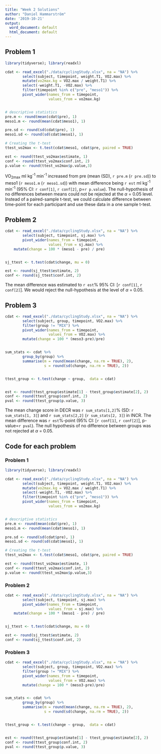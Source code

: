 ```yaml
---
title: "Week 2 Solutions"
author: "Daniel Hammarström"
date: '2019-10-21'
output:
  word_document: default
  html_document: default
---
```


## Problem 1

```r
library(tidyverse); library(readxl)

cdat <- read_excel("./data/cyclingStudy.xlsx", na = "NA") %>%
        select(subject, timepoint, weight.T1, VO2.max) %>%
        mutate(vo2max.kg = VO2.max / weight.T1) %>%
        select(-weight.T1, -VO2.max) %>%
        filter(timepoint %in% c("pre", "meso1")) %>%
        pivot_wider(names_from = timepoint, 
                    values_from = vo2max.kg) 


# descriptive statistics
pre.m <- round(mean(cdat$pre), 1)
meso1.m <- round(mean(cdat$meso1), 1)

pre.sd <- round(sd(cdat$pre), 1)
meso1.sd <- round(sd(cdat$meso1), 1)

# Creating the t-test
ttest_vo2max <- t.test(cdat$meso1, cdat$pre, paired = TRUE)

est <- round(ttest_vo2max$estimate, 1)
conf <- round(ttest_vo2max$conf.int, 2)
p.value <- round(ttest_vo2max$p.value,3)


```

VO~2max~ ml kg^-1^ min^-1^ increased from pre (mean (SD), `r pre.m` (`r pre.sd`)) to meso1 (`r meso1.m` (`r meso1.sd`)) with mean difference being `r est` ml kg^-1^ min^-1^ (95% CI: `r conf[1]`, `r conf[2]`, p=`r p.value`). The null-hypothesis of no differences between means could not be rejected at the $\alpha$ = 0.05 level. Instead of a paired-sample t-test, we could calculate difference between time-point for each participant and use these data in a one sample t-test. 


## Problem 2
```r


cdat <- read_excel("./data/cyclingStudy.xlsx", na = "NA") %>%
        select(subject, timepoint, sj.max) %>%
        pivot_wider(names_from = timepoint, 
                    values_from = sj.max) %>%
    mutate(change = 100 * (meso1 - pre) / pre) 


sj_ttest <- t.test(cdat$change, mu = 0)

est <- round(sj_ttest$estimate, 2)
conf <- round(sj_ttest$conf.int, 2)
```

The mean difference was estimated to `r est`% 95% CI: [`r conf[1]`, `r conf[2]`]. We would reject the null-hypothesis at the level of $\alpha$ = 0.05. 

## Problem 3

```r

cdat <- read_excel("./data/cyclingStudy.xlsx", na = "NA") %>%
        select(subject, group, timepoint, VO2.max) %>%
        filter(group != "MIX") %>%
        pivot_wider(names_from = timepoint, 
                    values_from = VO2.max) %>%
        mutate(change = 100 * (meso3-pre)/pre) 


sum_stats <- cdat %>%
        group_by(group) %>%
        summarise(m = round(mean(change, na.rm = TRUE), 2),
                  s = round(sd(change, na.rm = TRUE), 2)) 


ttest_group <- t.test(change ~ group,  data = cdat)


est <- round(ttest_group$estimate[1] - ttest_group$estimate[2], 2)
conf <- round(ttest_group$conf.int, 2)
pval <- round(ttest_group$p.value, 3)

```

The mean change score in DECR was `r sum_stats[1,2]`% (SD: `r sum_stats[1, 3]`) and `r sum_stats[2,2]` (`r sum_stats[2, 3]`) in INCR. The mean difference was `r est`%-point (95% CI: [`r conf[1]`, `r conf[2]`], p-value=`r pval`). The null hypothesis of no difference between groups was not rejected at $\alpha$ = 0.05.

## Code for each problem

### Problem 1

```r
library(tidyverse); library(readxl)

cdat <- read_excel("./data/cyclingStudy.xlsx", na = "NA") %>%
        select(subject, timepoint, weight.T1, VO2.max) %>%
        mutate(vo2max.kg = VO2.max / weight.T1) %>%
        select(-weight.T1, -VO2.max) %>%
        filter(timepoint %in% c("pre", "meso1")) %>%
        pivot_wider(names_from = timepoint, 
                    values_from = vo2max.kg) 


# descriptive statistics
pre.m <- round(mean(cdat$pre), 1)
meso1.m <- round(mean(cdat$meso1), 1)

pre.sd <- round(sd(cdat$pre), 1)
meso1.sd <- round(sd(cdat$meso1), 1)

# Creating the t-test
ttest_vo2max <- t.test(cdat$meso1, cdat$pre, paired = TRUE)

est <- round(ttest_vo2max$estimate, 1)
conf <- round(ttest_vo2max$conf.int, 2)
p.value <- round(ttest_vo2max$p.value,3)


```

### Problem 2

```r


cdat <- read_excel("./data/cyclingStudy.xlsx", na = "NA") %>%
        select(subject, timepoint, sj.max) %>%
        pivot_wider(names_from = timepoint, 
                    values_from = sj.max) %>%
    mutate(change = 100 * (meso1 - pre) / pre) 


sj_ttest <- t.test(cdat$change, mu = 0)

est <- round(sj_ttest$estimate, 2)
conf <- round(sj_ttest$conf.int, 2)
```

### Problem 3

```r

cdat <- read_excel("./data/cyclingStudy.xlsx", na = "NA") %>%
        select(subject, group, timepoint, VO2.max) %>%
        filter(group != "MIX") %>%
        pivot_wider(names_from = timepoint, 
                    values_from = VO2.max) %>%
        mutate(change = 100 * (meso3-pre)/pre) 


sum_stats <- cdat %>%
        group_by(group) %>%
        summarise(m = round(mean(change, na.rm = TRUE), 2),
                  s = round(sd(change, na.rm = TRUE), 2)) 


ttest_group <- t.test(change ~ group,  data = cdat)


est <- round(ttest_group$estimate[1] - ttest_group$estimate[2], 2)
conf <- round(ttest_group$conf.int, 2)
pval <- round(ttest_group$p.value, 3)

```



